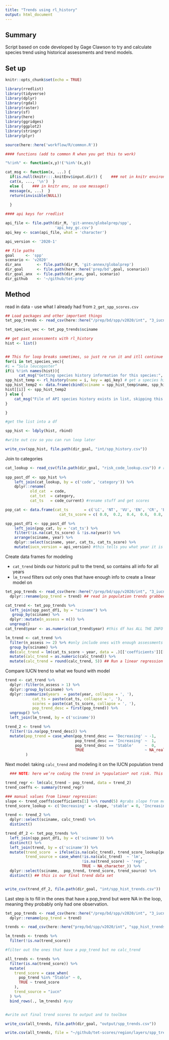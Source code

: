 ```yaml
---
title: "Trends using rl_history"
output: html_document
---
```


## Summary 

Script based on code developed by Gage Clawson to try and calculate species trend using historical assessments and trend models. 

## Set up 
```r
knitr::opts_chunk$set(echo = TRUE)

library(rredlist)
library(tidyverse)
library(dplyr)
library(rgdal)
library(raster)
library(sf)
library(here)
library(ggridges)
library(ggplot2)
library(stringr)
library(plyr)

source(here::here('workflow/R/common.R'))

#### functions (add to common R when you get this to work)

"%!in%" <- function(x,y)!('%in%'(x,y))

cat_msg <- function(x, ...) { 
  if(is.null(knitr:::.knitEnv$input.dir)) {    ### not in knitr environment, so use cat()    
  cat(x, ..., '\n')  } 
  else {    ### in knitr env, so use message()    
  message(x, ...)  }  
  return(invisible(NULL))
  
  }

#### api keys for rredlist

api_file <- file.path(dir_M, 'git-annex/globalprep/spp', 
                      'api_key_gc.csv')
api_key <- scan(api_file, what = 'character')  

api_version <- '2020-1'

## file paths 
goal     <- 'spp'
scenario <- 'v2020'
dir_anx       <- file.path(dir_M, 'git-annex/globalprep') 
dir_goal      <- file.path(here::here('prep/bd',goal, scenario))
dir_goal_anx  <- file.path(dir_anx, goal, scenario)
dir_github    <- '~/github/tet-prep'


```


## Method 

read in data - use what I already had from `2_get_spp_scores.csv`
```r
## Load packages and other important things
tet_pop_trends <- read_csv(here::here("/prep/bd/spp/v2020/int", "3_iucn_population_trends.csv"))

tet_species_vec <- tet_pop_trends$sciname
```


``` r
## get past assessments with rl_history
hist <- list()


## This for loop breaks sometimes, so just re run it and itll continue where it left off (because of the if statement I added)
for(i in tet_species_vec){
#i = “Sula leucogaster”
if(i %!in% names(hist)){
      cat_msg("Getting species history information for this species:", i)
spp_hist_temp <- rl_history(name = i, key = api_key) # get a species history
spp_hist_temp2 <- data.frame(cbind(sciname = spp_hist_temp$name, spp_hist_temp$result)) #combine into one dataset
hist[[i]] <- spp_hist_temp2
} else {
    cat_msg("File of API species history exists in list, skipping this: \n", i)
}

}

#get the list into a df

spp_hist <- ldply(hist, rbind)

#write out csv so you can run loop later   

write_csv(spp_hist, file.path(dir_goal, "int/spp_history.csv"))
```


Join to categories 
``` r


cat_lookup <- read_csv(file.path(dir_goal, "risk_code_lookup.csv")) # read in the category look up so that old category naming conventions will match todays. This is in ohiprep_v2020/globalprep/spp/v2020/setup/raw folder
    
spp_past_df <- spp_hist %>%
    left_join(cat_lookup, by = c('code', 'category')) %>%
    dplyr::rename(
           old_cat  = code,
           cat_txt  = category,
           cat_ts   = code_current) #rename stuff and get scores

pop_cat <- data.frame(cat_ts       = c('LC', 'NT', 'VU', 'EN', 'CR', 'EX', 'NE', 'DD'),
                        cat_ts_score = c( 0.0,  0.2,  0.4,  0.6,  0.8,  1.0,  NA,   NA)) ## define scores again

spp_past_df1 <- spp_past_df %>%
    left_join(pop_cat, by = 'cat_ts') %>%
    filter(!is.na(cat_ts_score) & !is.na(year)) %>%
    arrange(sciname, year) %>%
    dplyr::select(sciname, year, cat_ts, cat_ts_score) %>%
    mutate(iucn_version = api_version) #this tells you what year it is pulling from 

```


Create data frames for modeling 

- `cat_trend` binds our historic pull to the trend, so contains all info for all years
- `lm_trend` filters out only ones that have enough info to create a linear model on 

``` r
tet_pop_trends <- read_csv(here::here("/prep/bd/spp/v2020/int", "3_iucn_population_trends.csv")) %>%
  dplyr::rename(pop_trend = trend) ## read in population trends grabbed from IUCN

cat_trend <- tet_pop_trends %>%
  left_join(spp_past_df1, by = "sciname") %>%
   group_by(sciname) %>%
  dplyr::mutate(n_assess = n()) %>%
  ungroup()
cat_trend$year <- as.numeric(cat_trend$year) #this df has ALL THE INFO

lm_trend <- cat_trend %>%
  filter(n_assess >= 2) %>% #only include ones with enough assessments
  group_by(sciname) %>%
  do(calc_trend = lm(cat_ts_score ~ year, data = .)[['coefficients']][['year']]) %>%
  mutate(calc_trend = as.numeric(calc_trend)) %>%
  mutate(calc_trend = round(calc_trend, 5)) ## Run a linear regression to get trend based on historical assessments
```

Compare IUCN trend to what we found with model
``` r
trend <- cat_trend %>%
  dplyr::filter(n_assess > 1) %>%
  dplyr::group_by(sciname) %>%
  dplyr::summarize(years  = paste(year, collapse = ', '),
            cat_ts = paste(cat_ts, collapse = ', '),
            scores = paste(cat_ts_score, collapse = ', '),
            pop_trend_desc = first(pop_trend)) %>%
  ungroup() %>%
  left_join(lm_trend, by = c('sciname'))

trend_2 <- trend %>%
  filter(!is.na(pop_trend_desc)) %>%
  mutate(pop_trend = case_when(pop_trend_desc == 'Decreasing' ~ -1,
                               pop_trend_desc == 'Increasing' ~  1,
                               pop_trend_desc == 'Stable'     ~  0,
                               TRUE                           ~ NA_real_)
         )

```

Next model: taking `calc_trend` and modeling it on the IUCN population trend 

``` r
  ### NOTE: here we’re coding the trend in *population* not risk. This tells us the regression coeffs based on the population trends grabbed from iucn (increasing, decreasing, unknown)

trend_regr <- lm(calc_trend ~ pop_trend, data = trend_2)
trend_coeffs <- summary(trend_regr)
```

``` r
### manual values from linear regression:
slope <- trend_coeffs$coefficients[1] %>% round(5) #grabs slope from model
trend_score_lookup <- c('Decreasing' = -slope, 'stable' = 0, 'Increasing' = slope) #this is for gapfilling if the model didn't find anything

trend <- trend_2 %>%
  dplyr::select(sciname, calc_trend) %>%
  distinct()

trend_df_2 <- tet_pop_trends %>%
  left_join(spp_past_df1, by = c('sciname')) %>%
  distinct() %>%
  left_join(trend, by = c('sciname')) %>%
  mutate(trend_score  = ifelse(is.na(calc_trend), trend_score_lookup[pop_trend], calc_trend),
         trend_source = case_when(!is.na(calc_trend)  ~ 'lm',
                                  !is.na(trend_score) ~ 'regr',
                                  TRUE ~ NA_character_)) %>%
  dplyr::select(sciname,  pop_trend, trend_score, trend_source) %>%
  distinct() ## this is our final trend data set


write_csv(trend_df_2, file.path(dir_goal, "int/spp_hist_trends.csv"))
```

Last step is to fill in the ones that have a pop_trend but were NA in the loop, meaning they probably only had one observation.

```r

tet_pop_trends <- read_csv(here::here("/prep/bd/spp/v2020/int", "3_iucn_population_trends.csv")) %>%
  dplyr::rename(pop_trend = trend)

trends <- read_csv(here::here("prep/bd/spp/v2020/int", "spp_hist_trends.csv"))

lm_trends <- trends %>% 
  filter(!is.na(trend_score))

#filter out the ones that have a pop_trend but no calc_trend

all_trends <- trends %>% 
  filter(is.na(trend_score)) %>%
  mutate(
    trend_score = case_when(
      pop_trend %in% "Stable" ~ 0,
      TRUE ~ trend_score
    ),
    trend_source = "iucn"
  ) %>% 
  bind_rows(., lm_trends) #yay


#write out final trend scores to output and to toolbox

write_csv(all_trends, file.path(dir_goal, "output/spp_trends.csv"))

write.csv(all_trends, file = "~/github/tet-scores/region/layers/spp_trend.csv", row.names = F)

```

